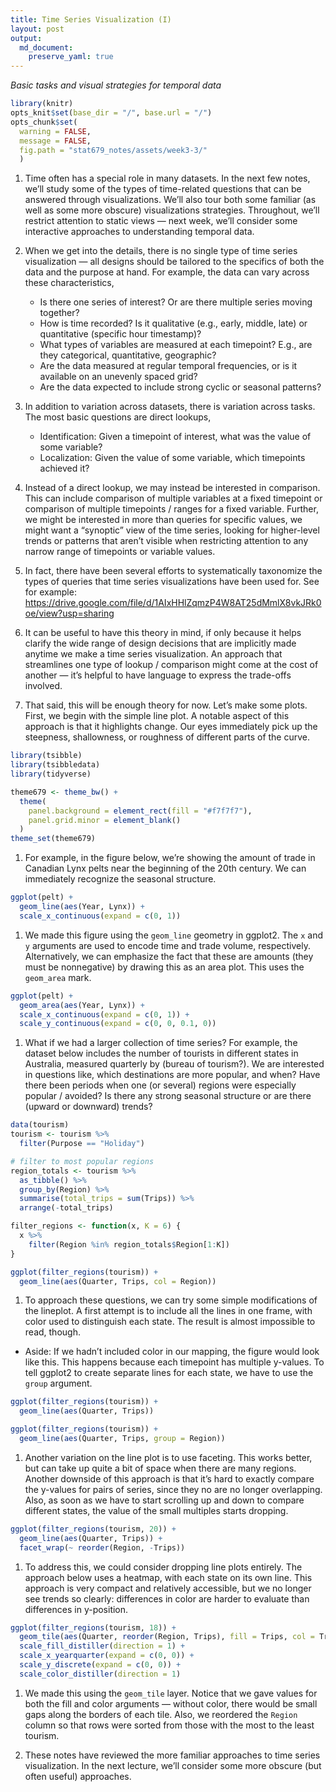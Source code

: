 ```yaml
---
title: Time Series Visualization (I)
layout: post
output: 
  md_document:
    preserve_yaml: true
---
```


_Basic tasks and visual strategies for temporal data_

```r
library(knitr)
opts_knit$set(base_dir = "/", base.url = "/")
opts_chunk$set(
  warning = FALSE, 
  message = FALSE,
  fig.path = "stat679_notes/assets/week3-3/"
  )
```

1. Time often has a special role in many datasets. In the next few notes, we’ll
study some of the types of time-related questions that can be answered through
visualizations. We’ll also tour both some familiar (as well as some more
obscure) visualizations strategies. Throughout, we’ll restrict attention to
static views — next week, we’ll consider some interactive approaches to
understanding temporal data.

1. When we get into the details, there is no single type of time series
visualization — all designs should be tailored to the specifics of both the data
and the purpose at hand. For example, the data can vary across these
characteristics,
  
  	* Is there one series of interest? Or are there multiple series moving together?
  	* How is time recorded? Is it qualitative (e.g., early, middle, late) or quantitative (specific hour timestamp)? 
  	* What types of variables are measured at each timepoint? E.g., are they categorical, quantitative, geographic?
  	* Are the data measured at regular temporal frequencies, or is it available on an unevenly spaced grid?
  	* Are the data expected to include strong cyclic or seasonal patterns?
	
1. In addition to variation across datasets, there is variation across tasks.
The most basic questions are direct lookups,

  	* Identification: Given a timepoint of interest, what was the value of some
  	variable?
  	* Localization: Given the value of some variable, which timepoints achieved
  	it?
	
1. Instead of a direct lookup, we may instead be interested in comparison. This
can include comparison of multiple variables at a fixed timepoint or comparison
of multiple timepoints / ranges for a fixed variable. Further, we might be
interested in more than queries for specific values, we might want a “synoptic”
view of the time series, looking for higher-level trends or patterns that aren’t
visible when restricting attention to any narrow range of timepoints or variable
values.

1. In fact, there have been several efforts to systematically taxonomize the
types of queries that time series visualizations have been used for. See for
example:
<https://drive.google.com/file/d/1AIxHHlZqmzP4W8AT25dMmlX8vkJRk0oe/view?usp=sharing>

1. It can be useful to have this theory in mind, if only because it helps clarify the wide range of design decisions that are implicitly made anytime we make a time series visualization. An approach that streamlines one type of lookup / comparison might come at the cost of another — it’s helpful to have language to express the trade-offs involved.

1. That said, this will be enough theory for now. Let’s make some plots. First,
we begin with the simple line plot. A notable aspect of this approach is that it
highlights change. Our eyes immediately pick up the steepness, shallowness, or
roughness of different parts of the curve.

```r
library(tsibble)
library(tsibbledata)
library(tidyverse)

theme679 <- theme_bw() +
  theme(
    panel.background = element_rect(fill = "#f7f7f7"),
    panel.grid.minor = element_blank()
  )
theme_set(theme679)
```

1. For example, in the figure below, we’re showing the amount of trade in
Canadian Lynx pelts near the beginning of the 20th century. We can immediately
recognize the seasonal structure.

```r
ggplot(pelt) +
  geom_line(aes(Year, Lynx)) +
  scale_x_continuous(expand = c(0, 1))
```

1. We made this figure using the `geom_line` geometry in ggplot2.
The `x` and `y` arguments are used to encode time and trade volume,
respectively. Alternatively, we can emphasize the fact that these are amounts
(they must be nonnegative) by drawing this as an area plot. This uses the
`geom_area` mark.

```r
ggplot(pelt) +
  geom_area(aes(Year, Lynx)) +
  scale_x_continuous(expand = c(0, 1)) +
  scale_y_continuous(expand = c(0, 0, 0.1, 0)) 
```

1. What if we had a larger collection of time series? For example, the dataset
below includes the number of tourists in different states in Australia, measured
quarterly by (bureau of tourism?). We are interested in questions like, which
destinations are more popular, and when? Have there been periods when one (or
several) regions were especially popular / avoided? Is there any strong seasonal
structure or are there (upward or downward) trends?

```r
data(tourism)
tourism <- tourism %>%
  filter(Purpose == "Holiday")

# filter to most popular regions
region_totals <- tourism %>%
  as_tibble() %>%
  group_by(Region) %>%
  summarise(total_trips = sum(Trips)) %>%
  arrange(-total_trips)

filter_regions <- function(x, K = 6) {
  x %>%
    filter(Region %in% region_totals$Region[1:K])
}

ggplot(filter_regions(tourism)) +
  geom_line(aes(Quarter, Trips, col = Region))
```



1. To approach these questions, we can try some simple modifications of the
lineplot. A first attempt is to include all the lines in one frame, with color
used to distinguish each state. The result is almost impossible to read, though.

  * Aside: If we hadn’t included color in our mapping, the figure would look
	like this. This happens because each timepoint has multiple y-values. To tell
	ggplot2 to create separate lines for each state, we have to use the `group`
	argument.
  	
```r
ggplot(filter_regions(tourism)) +
  geom_line(aes(Quarter, Trips))

ggplot(filter_regions(tourism)) +
  geom_line(aes(Quarter, Trips, group = Region))
```
  	
  	
1. Another variation on the line plot is to use faceting. This works better, but
can take up quite a bit of space when there are many regions. Another downside
of this approach is that it’s hard to exactly compare the y-values for pairs of
series, since they no are no longer overlapping. Also, as soon as we have to
start scrolling up and down to compare different states, the value of the small
multiples starts dropping.

```r
ggplot(filter_regions(tourism, 20)) +
  geom_line(aes(Quarter, Trips)) +
  facet_wrap(~ reorder(Region, -Trips))
```

1. To address this, we could consider dropping line plots entirely. The approach
below uses a heatmap, with each state on its own line. This approach is very
compact and relatively accessible, but we no longer see trends so clearly:
differences in color are harder to evaluate than differences in y-position.

```r
ggplot(filter_regions(tourism, 18)) +
  geom_tile(aes(Quarter, reorder(Region, Trips), fill = Trips, col = Trips)) +
  scale_fill_distiller(direction = 1) +
  scale_x_yearquarter(expand = c(0, 0)) +
  scale_y_discrete(expand = c(0, 0)) +
  scale_color_distiller(direction = 1)
```

1. We made this using the `geom_tile` layer. Notice that we gave values for both
the fill and color arguments — without color, there would be small gaps along
the borders of each tile. Also, we reordered the `Region` column so that rows
were sorted from those with the most to the least tourism.

1. These notes have reviewed the more familiar approaches to time series
visualization. In the next lecture, we’ll consider some more obscure (but often
useful) approaches.
